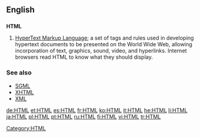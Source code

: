 ==English==
{{wikipedia}}
==={{initialism}}===
'''HTML'''

# [[w:HTML|HyperText Markup Language]]; a set of tags and rules used in developing hypertext documents to be presented on the World Wide Web, allowing incorporation of text, graphics, sound, video, and hyperlinks. Internet browsers read HTML to know what they should display.

===See also===
*[[SGML]]
*[[XHTML]]
*[[XML]]

[[de:HTML]]
[[et:HTML]]
[[es:HTML]]
[[fr:HTML]]
[[ko:HTML]]
[[it:HTML]]
[[he:HTML]]
[[li:HTML]]
[[ja:HTML]]
[[pl:HTML]]
[[pt:HTML]]
[[ru:HTML]]
[[fi:HTML]]
[[vi:HTML]]
[[tr:HTML]]
[[Category:HTML]]